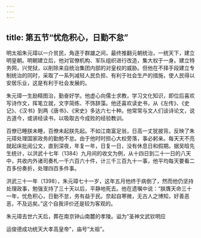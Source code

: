 ```yaml
---
---
---
```

title: 第五节“忧危积心，日勤不怠”
---



明太祖朱元璋以一介贫民，角逐于群雄之间，最终推翻元朝统治，一统天下，建立明皇朝。明朝建立后，他对官僚机构、军队组织进行改造，集大权于一身。建立特务网，兴党狱，以削除来自统治集团内部的对皇权的威胁。但他在不择手段建立专制统治的同时，采取了一系列减轻人民负担、有利于社会生产的措施，使人民得以安居乐业，这是有利于社会发展的。

朱元璋一生励精图治，勤奋好学。他虚心向儒士求教，学习文化知识，即位后喜欢写诗作文，挥笔立就，文字简练、不饰辞藻。他还喜欢读史书，从《左传》、《史记》、《汉书》到两《唐书》、《宋史》多达六七十种。他常常与文人们谈诗论文，说古道今，或讲经读书，以吸取古今成败的经验教训。

百僚已睡朕未睡，百僚未起朕先起。不如江南富足翁，日高一丈犹披背。反映了朱元璋处理国家政务的勤勉不怠。由于他时时担心大权旁落，事必躬亲。每天天不亮就起床批阅公文，直到深夜，年复一年，日复一日，没有休息日和假期。据吴晗先生统计，以洪武十七年（1384）九月间的收文为例，从十四日到二十一日的八天中，共收内外诸司奏札一千六百六十件，计三千三百九十一事，他平均每天要看二百多份奏折，处理四百多件事。

洪武三十一年（1398），朱元璋七十一岁，这年五月他终于病倒了，然而他仍坚持处理政事，勉强支持了三十天以后，平静地死去。他在遗嘱中说：“朕膺天命三十一年，忧危积心，日勤不怠，务有益于民。奈起自寒微，无古人之博知，好善恶恶，不及远矣。”这个自我评价还是较为客观的。

朱元璋去世六天后，葬在南京钟山南麓的孝陵。谥为“圣神文武钦明应

运俊德成功统天大孝高皇帝”，庙号“太祖”。